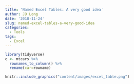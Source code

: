 ```yaml
---
title: 'Named Excel Tables: A very good idea'
author: JD Long
date: '2018-11-24'
slug: named-excel-tables-a-very-good-idea
categories:
  - Tools
tags:
  - Excel
---
```


```r
library(tidyverse)
c <- mtcars %>%
  rownames_to_column() %>%
  rename(car=rowname)
```

```r
knitr::include_graphics("content/images/excel_table.png")
```